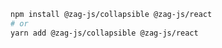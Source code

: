 ```bash
npm install @zag-js/collapsible @zag-js/react
# or
yarn add @zag-js/collapsible @zag-js/react
```
